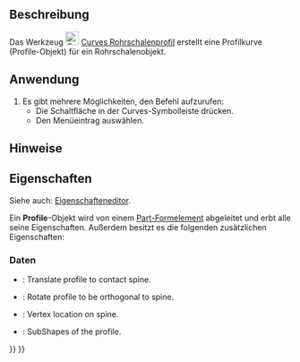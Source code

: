 <languages/>

{{Docnav/de
|[[Curves_ProfileSupport/de|ProfileSupport]]
|[[Curves_Pipeshell|Pipeshell]]
|[[Curves_Workbench/de|Curves]]
|IconL=Curves_ProfileSupport.svg
|IconR=Curves_Pipeshell.svg
|IconC=Curves_workbench_icon.svg
}}

{{GuiCommand/de
|Name=Curves PipeshellProfile
|Name/de=Curves Rohrschalenprofil
|MenuLocation=Surfaces → Pipeshell profile
|Workbenches=[[Curves_Workbench/de|Curves]]
|SeeAlso=[[Curves_Pipeshell/de|Curves Rohrschale]]
}}

<span id="Description"></span>
==Beschreibung==

Das Werkzeug [[Image:Curves_PipeshellProfile.svg|24px]] [[Curves_PipeshellProfile/de|Curves Rohrschalenprofil]] erstellt eine Profilkurve (Profile-Objekt) für ein Rohrschalenobjekt.

<span id="Usage"></span>
==Anwendung==

# Es gibt mehrere Möglichkeiten, den Befehl aufzurufen:
#* Die Schaltfläche {{Button|[[Image:Curves_PipeshellProfile.svg|16px]] [[Curves_PipeshellProfile/de|Pipeshell profile]]}} in der Curves-Symbolleiste drücken.
#* Den Menüeintrag {{MenuCommand|Kurven → Pipeshell profile}} auswählen.

<span id="Notes"></span>
==Hinweise==

<span id="Properties"></span>
==Eigenschaften==

Siehe auch: [[Property_editor/de|Eigenschafteneditor]].

Ein '''Profile'''-Objekt wird von einem [[Part_Feature/de|Part-Formelement]] abgeleitet und erbt alle seine Eigenschaften. Außerdem besitzt es die folgenden zusätzlichen Eigenschaften:

<span id="Data"></span>
===Daten===

{{TitleProperty|Profile}}

<div lang="en" dir="ltr" class="mw-content-ltr">
* {{PropertyData|Contact|Bool}}: Translate profile to contact spine.
* {{PropertyData|Correction|Bool}}: Rotate profile to be orthogonal to spine.
* {{PropertyData|Location|LinkSub}}: Vertex location on spine.
* {{PropertyData|Profile|LinkSubList}}: SubShapes of the profile.
</div>


{{Docnav/de
|[[Curves_ProfileSupport/de|ProfileSupport]]
|[[Curves_Pipeshell|Pipeshell]]
|[[Curves_Workbench/de|Curves]]
|IconL=Curves_ProfileSupport.svg
|IconR=Curves_Pipeshell.svg
|IconC=Curves_workbench_icon.svg
}}

{{Curves Tools navi{{#translation:}}}}
{{Userdocnavi{{#translation:}}}}
